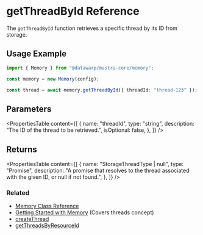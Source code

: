 # getThreadById Reference

The `getThreadById` function retrieves a specific thread by its ID from storage.

## Usage Example

```typescript
import { Memory } from "@datawarp/mastra-core/memory";

const memory = new Memory(config);

const thread = await memory.getThreadById({ threadId: "thread-123" });
```

## Parameters

<PropertiesTable
  content={[
    {
      name: "threadId",
      type: "string",
      description: "The ID of the thread to be retrieved.",
      isOptional: false,
    },
  ]}
/>

## Returns

<PropertiesTable
  content={[
    {
      name: "StorageThreadType | null",
      type: "Promise",
      description:
        "A promise that resolves to the thread associated with the given ID, or null if not found.",
    },
  ]}
/>

### Related

- [Memory Class Reference](/reference/memory/Memory.mdx)
- [Getting Started with Memory](/docs/memory/overview.mdx) (Covers threads concept)
- [createThread](/reference/memory/createThread.mdx)
- [getThreadsByResourceId](/reference/memory/getThreadsByResourceId.mdx)

